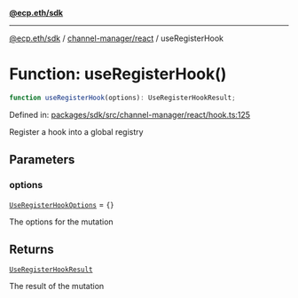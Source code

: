 [**@ecp.eth/sdk**](../../../index.mdx)

***

[@ecp.eth/sdk](/sdk-reference/index.mdx) / [channel-manager/react](/sdk-reference/channel-manager/react/index.mdx) / useRegisterHook

# Function: useRegisterHook()

```ts
function useRegisterHook(options): UseRegisterHookResult;
```

Defined in: [packages/sdk/src/channel-manager/react/hook.ts:125](https://github.com/ecp-eth/comments-monorepo/blob/main/packages/sdk/src/channel-manager/react/hook.ts#L125)

Register a hook into a global registry

## Parameters

### options

[`UseRegisterHookOptions`](/sdk-reference/channel-manager/react/type-aliases/UseRegisterHookOptions.mdx) = `{}`

The options for the mutation

## Returns

[`UseRegisterHookResult`](/sdk-reference/channel-manager/react/type-aliases/UseRegisterHookResult.mdx)

The result of the mutation
